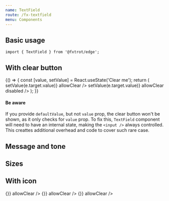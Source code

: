 ```yaml
---
name: TextField
route: /fx-textfield
menu: Components
---
```



## Basic usage

```tsx
import { TextField } from '@fxtrot/edge';
```

<Playground>
  <Box padding="none" width={300}>
    <TextField label="Full name" placeholder="John Doe" message="We just want to know how we can approach you" />
  </Box>
</Playground>

## With clear button

<Playground>
  {() => {
    const [value, setValue] = React.useState('Clear me');
    return (
      <Box padding="none" width={300}>
        <Stack>
          <TextField
            label="Allows clearing the input"
            value={value}
            onChange={(e) => setValue(e.target.value)}
            allowClear
          />
          <TextField label="Disabled" value={value} onChange={(e) => setValue(e.target.value)} allowClear disabled />
        </Stack>
      </Box>
    );
  }}
</Playground>

#### Be aware

If you provide `defaultValue`, but not `value` prop, the clear button won't be shown, as it only checks for `value` prop.
To fix this, `TextField` component will need to have an internal state, making the `<input />`
always controlled. This creattes additional overhead and code to cover such rare case.

<Playground>
  <Box padding="none" width={300}>
    <TextField label="Allows clearing the input" allowClear inputProps={{ defaultValue: 'Clear me' }} />
  </Box>
</Playground>

## Message and tone

<Playground>
  <Box padding="none" width={300}>
    <Stack>
      <TextField label="Default tone" size="s" message="This will be used later" />
      <TextField label="Critical tone" size="m" message="The input is incorrect" tone="critical" />
      <TextField label="Positive tone" size="l" type="password" message="The password seems strong" tone="positive" />
    </Stack>
  </Box>
</Playground>

## Sizes

<Playground>
  <Box padding="none" width={300}>
    <Stack>
      <TextField placeholder="Small inline input" size="s" />
      <TextField label="Normal input (default)" placeholder="Medium" size="m" />
      <TextField label="Prominent input" placeholder="Large" size="l" />
    </Stack>
  </Box>
</Playground>

## With icon

<Playground>
  <Box padding="none" width={300}>
    <Stack>
      <TextField label="Small with" size="s" icon="search" value="Small sized" onChange={() => {}} allowClear />
      <TextField
        label="Normal input (default)"
        size="m"
        icon="expand_more"
        value="Medium sized"
        onChange={() => {}}
        allowClear
      />
      <TextField label="Prominent input" size="l" icon="search" value="Large sized" onChange={() => {}} allowClear />
    </Stack>
  </Box>
</Playground>
